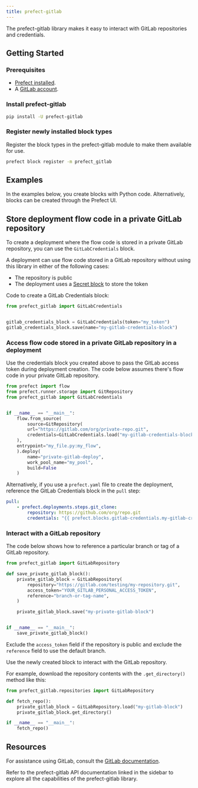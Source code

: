 ```yaml
---
title: prefect-gitlab
---
```


The prefect-gitlab library makes it easy to interact with GitLab repositories and credentials.

## Getting Started

### Prerequisites

- [Prefect installed](/3.0rc/get-started/install/).
- A [GitLab account](https://gitlab.com/).

### Install prefect-gitlab

```bash
pip install -U prefect-gitlab
```


### Register newly installed block types

Register the block types in the prefect-gitlab module to make them available for use.


```bash
prefect block register -m prefect_gitlab
```

## Examples

In the examples below, you create blocks with Python code.
Alternatively, blocks can be created through the Prefect UI.

## Store deployment flow code in a private GitLab repository

To create a deployment where the flow code is stored in a private GitLab repository, you can use the `GitLabCredentials` block.

A deployment can use flow code stored in a GitLab repository without using this library in either of the following cases:

- The repository is public
- The deployment uses a [Secret block](https://docs.prefect.io/latest/develop/blocks/) to store the token

Code to create a GitLab Credentials block:

```python
from prefect_gitlab import GitLabCredentials


gitlab_credentials_block = GitLabCredentials(token="my_token")
gitlab_credentials_block.save(name="my-gitlab-credentials-block")
```

### Access flow code stored in a private GitLab repository in a deployment

Use the credentials block you created above to pass the GitLab access token during deployment creation. The code below assumes there's flow code in your private GitLab repository.

```python
from prefect import flow
from prefect.runner.storage import GitRepository
from prefect_gitlab import GitLabCredentials


if __name__ == "__main__":
    flow.from_source(
        source=GitRepository(
        url="https://gitlab.com/org/private-repo.git",
        credentials=GitLabCredentials.load("my-gitlab-credentials-block")
    ),
    entrypoint="my_file.py:my_flow",
    ).deploy(
        name="private-gitlab-deploy",
        work_pool_name="my_pool",
        build=False
    )
```

Alternatively, if you use a `prefect.yaml` file to create the deployment, reference the GitLab Credentials block in the `pull` step:

```yaml
pull:
    - prefect.deployments.steps.git_clone:
        repository: https://github.com/org/repo.git
        credentials: "{{ prefect.blocks.gitlab-credentials.my-gitlab-credentials-block }}"
```

### Interact with a GitLab repository

The code below shows how to reference a particular branch or tag of a GitLab repository.

```python
from prefect_gitlab import GitLabRepository

def save_private_gitlab_block():
    private_gitlab_block = GitLabRepository(
        repository="https://gitlab.com/testing/my-repository.git",
        access_token="YOUR_GITLAB_PERSONAL_ACCESS_TOKEN",
        reference="branch-or-tag-name",
    )

    private_gitlab_block.save("my-private-gitlab-block")


if __name__ == "__main__":
    save_private_gitlab_block()
```

Exclude the `access_token` field if the repository is public and exclude the `reference` field to use the default branch.

Use the newly created block to interact with the GitLab repository.

For example, download the repository contents with the `.get_directory()` method like this:

```python
from prefect_gitlab.repositories import GitLabRepository

def fetch_repo():
    private_gitlab_block = GitLabRepository.load("my-gitlab-block")
    private_gitlab_block.get_directory()

if __name__ == "__main__":
    fetch_repo()
```

## Resources

For assistance using GitLab, consult the [GitLab documentation](https://gitlab.com).

Refer to the prefect-gitlab API documentation linked in the sidebar to explore all the capabilities of the prefect-gitlab library.
